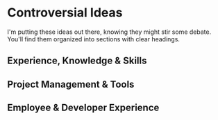 

# Controversial Ideas
I'm putting these ideas out there, knowing they might stir some debate. You'll find them organized into sections with clear headings.

## Experience, Knowledge & Skills

## Project Management & Tools

## Employee & Developer Experience